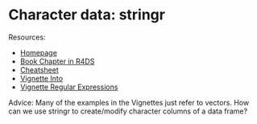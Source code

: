 # Character data: stringr {#stringr}

Resources:

- [Homepage](https://stringr.tidyverse.org/)
- [Book Chapter in R4DS](https://r4ds.had.co.nz/strings.html)
- [Cheatsheet](https://github.com/rstudio/cheatsheets/raw/master/strings.pdf)
- [Vignette Into](https://cran.r-project.org/web/packages/stringr/vignettes/stringr.html)
- [Vignette Regular Expressions](https://cran.r-project.org/web/packages/stringr/vignettes/regular-expressions.html)

Advice: Many of the examples in the Vignettes just refer to vectors. How can we use stringr to create/modify character columns of a data frame?
